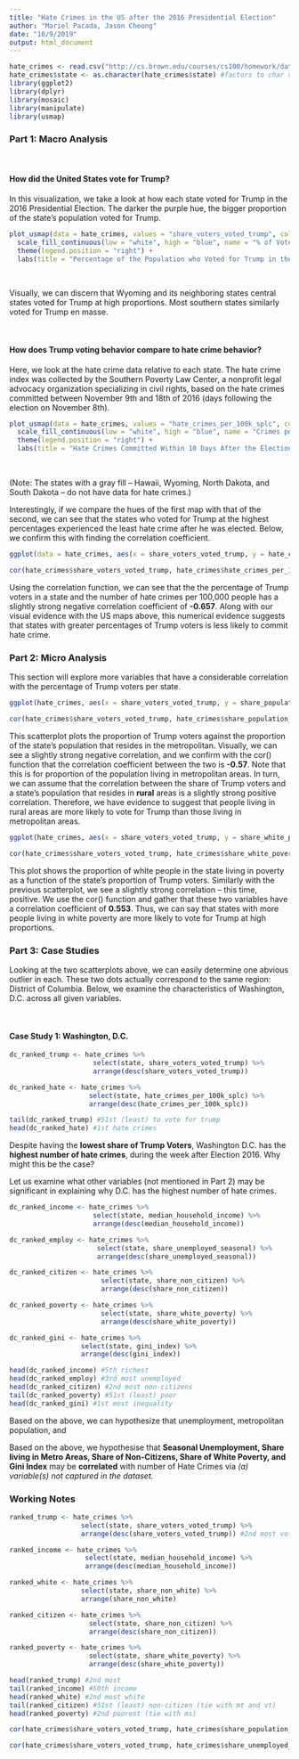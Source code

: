 ```yaml
---
title: "Hate Crimes in the US after the 2016 Presidential Election"
author: "Mariel Pacada, Jason Cheong"
date: "10/9/2019"
output: html_document
---
```


```r
hate_crimes <- read.csv("http://cs.brown.edu/courses/cs100/homework/data/miniproject/hate_crimes.csv")
hate_crimes$state <- as.character(hate_crimes$state) #factors to char vector
library(ggplot2)
library(dplyr)
library(mosaic)
library(manipulate)
library(usmap)
```

### Part 1: Macro Analysis

&nbsp;

#### How did the United States vote for Trump?
In this visualization, we take a look at how each state voted for Trump in the 2016 Presidential Election. The darker the purple hue, the bigger proportion of the state's population voted for Trump.

```r
plot_usmap(data = hate_crimes, values = "share_voters_voted_trump", color = "blue") + 
  scale_fill_continuous(low = "white", high = "blue", name = "% of Voters", label = scales::comma) + 
  theme(legend.position = "right") + 
  labs(title = "Percentage of the Population who Voted for Trump in the 2016 Presidential Election")
```
&nbsp;
&nbsp;
&nbsp;

Visually, we can discern that Wyoming and its neighboring states central states voted for Trump at high proportions. Most southern states similarly voted for Trump en masse.

&nbsp;

#### How does Trump voting behavior compare to hate crime behavior?
Here, we look at the hate crime data relative to each state. The hate crime index was collected by the Southern Poverty Law Center, a nonprofit legal advocacy organization specializing in civil rights, based on the hate crimes committed between November 9th and 18th of 2016 (days following the election on November 8th). 

```r
plot_usmap(data = hate_crimes, values = "hate_crimes_per_100k_splc", color = "blue") + 
  scale_fill_continuous(low = "white", high = "blue", name = "Crimes per 100k of pop.", label = scales::comma) + 
  theme(legend.position = "right") +
  labs(title = "Hate Crimes Committed Within 10 Days After the Election")
```
&nbsp;
&nbsp;
&nbsp;

(Note: The states with a gray fill -- Hawaii, Wyoming, North Dakota, and South Dakota -- do not have data for hate crimes.)

Interestingly, if we compare the hues of the first map with that of the second, we can see that the states who voted for Trump at the highest percentages experienced the least hate crime after he was elected. Below, we confirm this with finding the correlation coefficient. 

```r
ggplot(data = hate_crimes, aes(x = share_voters_voted_trump, y = hate_crimes_per_100k_splc)) + geom_point() + labs(title = "Trump Voters in relation to Hate Crimes (Week After Election)", x = "Proportion of Trump Voters", y = "Hate Crimes per 100k People")

cor(hate_crimes$share_voters_voted_trump, hate_crimes$hate_crimes_per_100k_splc, use = "complete.obs")
```
Using the correlation function, we can see that the the percentage of Trump voters in a state and the number of hate crimes per 100,000 people has a slightly strong negative correlation coefficient of **-0.657**. Along with our visual evidence with the US maps above, this numerical evidence suggests that states with greater percentages of Trump voters is less likely to commit hate crime. 



### Part 2: Micro Analysis
This section will explore more variables that have a considerable correlation with the percentage of Trump voters per state. 

```r
ggplot(hate_crimes, aes(x = share_voters_voted_trump, y = share_population_in_metro_areas)) + geom_point() + labs(title = "Percent of Trump Voters vs. Percent of People Living in the Metropolitan", x = "Proportion of Trump Voters", y = "Metro Population Proportion")

cor(hate_crimes$share_voters_voted_trump, hate_crimes$share_population_in_metro_areas)
```
This scatterplot plots the proportion of Trump voters against the proportion of the state's population that resides in the metropolitan. Visually, we can see a slightly strong negative correlation, and we confirm with the cor() function that the correlation coefficient between the two is **-0.57**. Note that this is for proportion of the population living in metropolitan areas. In turn, we can assume that the correlation between the share of Trump voters and a state's population that resides in **rural** areas is a slightly strong positive correlation. Therefore, we have evidence to suggest that people living in rural areas are more likely to vote for Trump than those living in metropolitan areas. 

```r
ggplot(hate_crimes, aes(x = share_voters_voted_trump, y = share_white_poverty)) + geom_point() + labs(title = "Percent of Trump Voters vs. Percent of White People Living in Poverty", x = "Proportion of Trump Voters", y = "White Poverty Proportion")

cor(hate_crimes$share_voters_voted_trump, hate_crimes$share_white_poverty)
```
This plot shows the proportion of white people in the state living in poverty as a function of the state's proportion of Trump voters. Similarly with the previous scatterplot, we see a slightly strong correlation -- this time, positive. We use the cor() function and gather that these two variables have a correlation coefficient of **0.553**. Thus, we can say that states with more people living in white poverty are more likely to vote for Trump at high proportions. 

### Part 3: Case Studies
Looking at the two scatterplots above, we can easily determine one abvious outlier in each. These two dots actually correspond to the same region: District of Columbia. Below, we examine the characteristics of Washington, D.C. across all given variables. 

&nbsp;

#### Case Study 1: Washington, D.C.
```r
dc_ranked_trump <- hate_crimes %>% 
                     select(state, share_voters_voted_trump) %>% 
                     arrange(desc(share_voters_voted_trump))

dc_ranked_hate <- hate_crimes %>%
                    select(state, hate_crimes_per_100k_splc) %>%
                    arrange(desc(hate_crimes_per_100k_splc))

tail(dc_ranked_trump) #51st (least) to vote for trump
head(dc_ranked_hate) #1st hate crimes
```
Despite having the **lowest share of Trump Voters**, Washington D.C. has the **highest number of hate crimes**, during the week after Election 2016. Why might this be the case?

Let us examine what other variables (not mentioned in Part 2) may be significant in explaining why D.C. has the highest number of hate crimes.

```r
dc_ranked_income <- hate_crimes %>% 
                     select(state, median_household_income) %>% 
                     arrange(desc(median_household_income))

dc_ranked_employ <- hate_crimes %>% 
                      select(state, share_unemployed_seasonal) %>% 
                      arrange(desc(share_unemployed_seasonal))

dc_ranked_citizen <- hate_crimes %>% 
                       select(state, share_non_citizen) %>%
                       arrange(desc(share_non_citizen))

dc_ranked_poverty <- hate_crimes %>% 
                       select(state, share_white_poverty) %>%
                       arrange(desc(share_white_poverty))

dc_ranked_gini <- hate_crimes %>% 
                  select(state, gini_index) %>%
                  arrange(desc(gini_index))

head(dc_ranked_income) #5th richest 
head(dc_ranked_employ) #3rd most unemployed
head(dc_ranked_citizen) #2nd most non-citizens
tail(dc_ranked_poverty) #51st (least) poor
head(dc_ranked_gini) #1st most inequality
```

Based on the above, we can hypothesize that unemployment, metropolitan population, and 



Based on the above, we hypothesise that **Seasonal Unemployment, Share living in Metro Areas, Share of Non-Citizens, Share of White Poverty, and Gini Index** may be **correlated** with number of Hate Crimes via _(a) variable(s) not captured in the dataset._


### Working Notes



```r
ranked_trump <- hate_crimes %>%
                  select(state, share_voters_voted_trump) %>%
                  arrange(desc(share_voters_voted_trump)) #2nd most voter share

ranked_income <- hate_crimes %>%
                   select(state, median_household_income) %>% 
                   arrange(desc(median_household_income))

ranked_white <- hate_crimes %>%
                  select(state, share_non_white) %>% 
                  arrange(share_non_white) 

ranked_citizen <- hate_crimes %>%
                    select(state, share_non_citizen) %>%
                    arrange(desc(share_non_citizen)) 

ranked_poverty <- hate_crimes %>%
                    select(state, share_white_poverty) %>%
                    arrange(desc(share_white_poverty))

head(ranked_trump) #2nd most 
tail(ranked_income) #50th income 
head(ranked_white) #2nd most white 
tail(ranked_citizen) #51st (least) non-citizen (tie with mt and vt)
head(ranked_poverty) #2nd poorest (tie with ms)
```


```r
cor(hate_crimes$share_voters_voted_trump, hate_crimes$share_population_with_high_school_degree)

cor(hate_crimes$share_voters_voted_trump, hate_crimes$share_unemployed_seasonal)
```
